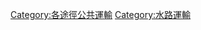 {{commonscat|Ferry transport}}

[[Category:各途徑公共運輸|Category:各途徑公共運輸]]
[[Category:水路運輸|Category:水路運輸]]